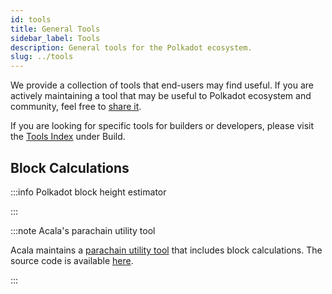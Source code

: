 ```yaml
---
id: tools
title: General Tools
sidebar_label: Tools
description: General tools for the Polkadot ecosystem.
slug: ../tools
---
```



We provide a collection of tools that end-users may find useful. If you are actively
maintaining a tool that may be useful to Polkadot ecosystem and community, feel free to 
[share it](../general/contributing.md).

If you are looking for specific tools for builders or developers, please visit the
[Tools Index](../build/build-tools-index.md) under Build.

## Block Calculations

:::info Polkadot block height estimator
<BlockHeightEstimator></BlockHeightEstimator>

:::

:::note Acala's parachain utility tool

Acala maintains a [parachain utility tool](https://parachain-utilities.vercel.app/block-time) 
that includes block calculations. 
The source code is available [here](https://github.com/AcalaNetwork/parachain-utilities).

:::
